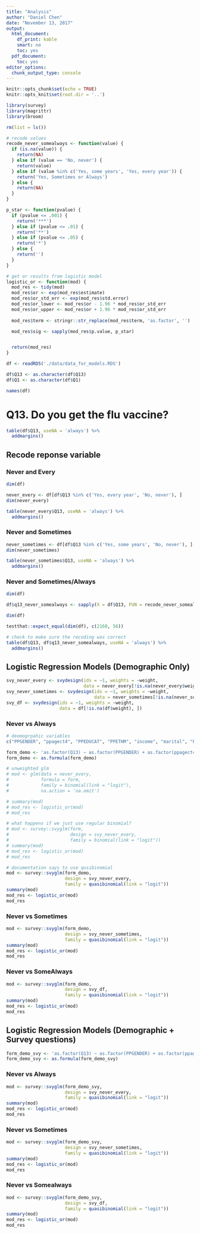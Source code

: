 ```yaml
---
title: "Analysis"
author: "Daniel Chen"
date: "November 13, 2017"
output:
  html_document:
    df_print: kable
    smart: no
    toc: yes
  pdf_document:
    toc: yes
editor_options:
  chunk_output_type: console
---
```


```r
knitr::opts_chunk$set(echo = TRUE)
knitr::opts_knit$set(root.dir = '..')
```

```r
library(survey)
library(magrittr)
library(broom)

rm(list = ls())

```


```r
# recode values
recode_never_somealways <- function(value) {
  if (is.na(value)) {
    return(NA)
  } else if (value == 'No, never') {
    return(value)
  } else if (value %in% c('Yes, some years', 'Yes, every year')) {
    return('Yes, Sometimes or Always')
  } else {
    return(NA)
  }
}
```

```r
p_star <- function(pvalue) {
  if (pvalue <= .001) {
    return('***')
  } else if (pvalue <= .01) {
    return('**')
  } else if (pvalue <= .05) {
    return('*')
  } else {
    return('')
  }
}
```


```r
# get or results from logistic model
logistic_or <- function(mod) {
  mod_res <- tidy(mod)
  mod_res$or <- exp(mod_res$estimate)
  mod_res$or_std_err <- exp(mod_res$std.error)
  mod_res$or_lower <- mod_res$or - 1.96 * mod_res$or_std_err
  mod_res$or_upper <- mod_res$or + 1.96 * mod_res$or_std_err
  
  mod_res$term <- stringr::str_replace(mod_res$term, 'as.factor', '')

  mod_res$sig <- sapply(mod_res$p.value, p_star)


  return(mod_res)
}
```

```r
df <- readRDS('./data/data_for_models.RDS')

df$Q13 <- as.character(df$Q13)
df$Q1 <- as.character(df$Q1)
```

```r
names(df)
```



# Q13. Do you get the flu vaccine?

```r
table(df$Q13, useNA = 'always') %>%
  addmargins()
```

## Recode reponse variable


### Never and Every
```r
dim(df)
```


```r
never_every <- df[df$Q13 %in% c('Yes, every year', 'No, never'), ]
dim(never_every)
```

```r
table(never_every$Q13, useNA = 'always') %>%
  addmargins()
```

### Never and Sometimes

```r
never_sometimes <- df[df$Q13 %in% c('Yes, some years', 'No, never'), ]
dim(never_sometimes)
```

```r
table(never_sometimes$Q13, useNA = 'always') %>%
  addmargins()
```

### Never and Sometimes/Always

```r
dim(df)
```


```r
df$q13_never_somealways <- sapply(X = df$Q13, FUN = recode_never_somealways)
```

```r
dim(df)

testthat::expect_equal(dim(df), c(2168, 56))
```

```r
# check to make sure the recoding was correct
table(df$Q13, df$q13_never_somealways, useNA = 'always') %>%
  addmargins()
```


## Logistic Regression Models (Demographic Only)

```r
svy_never_every <- svydesign(ids = ~1, weights = ~weight,
                             data = never_every[!is.na(never_every$weight), ])
svy_never_sometimes <- svydesign(ids = ~1, weights = ~weight,
                                 data = never_sometimes[!is.na(never_sometimes$weight), ])
svy_df <- svydesign(ids = ~1, weights = ~weight,
                    data = df[!is.na(df$weight), ])
```


### Never vs Always

```r
# deomogrpahic variables
c("PPGENDER", "ppagect4", "PPEDUCAT", "PPETHM", "income", "marital", "PPMSACAT", "PPREG4", "work")
```


```r
form_demo <- 'as.factor(Q13) ~ as.factor(PPGENDER) + as.factor(ppagect4) + as.factor(PPEDUCAT) + as.factor(PPETHM) + as.factor(income) + as.factor(marital) + as.factor(PPMSACAT) + as.factor(PPREG4) + as.factor(work)'
form_demo <- as.formula(form_demo)
```


```r
# unweighted glm
# mod <- glm(data = never_every,
#            formula = form,
#            family = binomial(link = "logit"),
#            na.action = 'na.omit')

# summary(mod)
# mod_res <- logistic_or(mod)
# mod_res
```

```r
# what happens if we just use regular binomial?
# mod <- survey::svyglm(form,
#                       design = svy_never_every,
#                       family = binomial(link = "logit"))
# summary(mod)
# mod_res <- logistic_or(mod)
# mod_res
```

```r
# documentation says to use qusibinomial
mod <- survey::svyglm(form_demo,
                      design = svy_never_every,
                      family = quasibinomial(link = "logit"))
summary(mod)
mod_res <- logistic_or(mod)
mod_res
```




### Never vs Sometimes

```r
mod <- survey::svyglm(form_demo,
                      design = svy_never_sometimes,
                      family = quasibinomial(link = "logit"))
summary(mod)
mod_res <- logistic_or(mod)
mod_res
```


### Never vs SomeAlways

```r
mod <- survey::svyglm(form_demo,
                      design = svy_df,
                      family = quasibinomial(link = "logit"))
summary(mod)
mod_res <- logistic_or(mod)
mod_res
```


## Logistic Regression Models (Demographic + Survey questions)

```r
form_demo_svy <- 'as.factor(Q13) ~ as.factor(PPGENDER) + as.factor(ppagect4) + as.factor(PPEDUCAT) + as.factor(PPETHM) + as.factor(income) + as.factor(marital) + as.factor(PPMSACAT) + as.factor(PPREG4) + as.factor(work) + as.factor(Q20) + as.factor(Q15) + as.factor(Q16) + as.factor(Q17) + as.factor(Q14) + as.factor(Q19) + as.factor(Q21)'
form_demo_svy <- as.formula(form_demo_svy)
```

### Never vs Always

```r
mod <- survey::svyglm(form_demo_svy,
                      design = svy_never_every,
                      family = quasibinomial(link = "logit"))
summary(mod)
mod_res <- logistic_or(mod)
mod_res
```

### Never vs Sometimes

```r
mod <- survey::svyglm(form_demo_svy,
                      design = svy_never_sometimes,
                      family = quasibinomial(link = "logit"))
summary(mod)
mod_res <- logistic_or(mod)
mod_res
```

### Never vs Somealways

```r
mod <- survey::svyglm(form_demo_svy,
                      design = svy_df,
                      family = quasibinomial(link = "logit"))
summary(mod)
mod_res <- logistic_or(mod)
mod_res
```